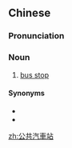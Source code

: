 {{also|公共汽车站}}
==Chinese==
{{zh-forms|s=公共汽车站|type=41}}

===Pronunciation===
{{zh-pron
|m=gōnggòngqìchē zhàn
|c=gung1 gung6 hei3 ce1 zaam6
|cat=n
}}

===Noun===
{{zh-noun}}

# [[bus stop]]

====Synonyms====
* {{zh-l|巴士站}}
* {{zh-l|公交站}}

[[zh:公共汽車站]]